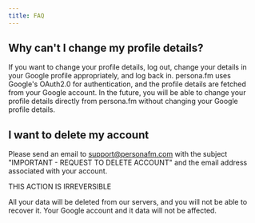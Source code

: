 ```yaml
---
title: FAQ
---
```


## Why can't I change my profile details?

If you want to change your profile details, log out, change your details in your Google profile appropriately, and log back in. persona.fm uses Google's OAuth2.0 for authentication, and the profile details are fetched from your Google account. In the future, you will be able to change your profile details directly from persona.fm without changing your Google profile details.

## I want to delete my account

Please send an email to support@personafm.com with the subject "IMPORTANT - REQUEST TO DELETE ACCOUNT" and the email address associated with your account. 

THIS ACTION IS IRREVERSIBLE

All your data will be deleted from our servers, and you will not be able to recover it. Your Google account and it data will not be affected.
